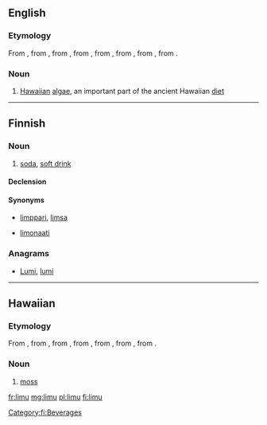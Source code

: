 ==English==

===Etymology===
From {{etyl|haw|en}} {{term|limu|lang=haw}}, from {{etyl|poz-pep-pro|en}} {{term/t|poz-pep-pro|*rimu}}, from {{etyl|poz-pnp-pro|en}} {{term/t|poz-pnp-pro|*rimu}}, from {{etyl|poz-pol-pro|en}} {{term/t|poz-pol-pro|*rimu}}, from {{etyl|poz-oce-pro|en}} {{term/t|poz-oce-pro|*limut}}, from {{etyl|pqe-pro|en}} {{term/t|pqe-pro|*limut}}, from {{etyl|poz-cet-pro|en}} {{term/t|poz-cet-pro|*limut}}, from {{etyl|poz-pro|en}} {{term/t|poz-pro|*limut}}.

===Noun===
{{en-noun|~}}
{{wikipedia}}
# [[Hawaiian]] [[algae]], an important part of the ancient Hawaiian [[diet]]

----

==Finnish==

===Noun===
{{fi-noun}}

# {{context|colloquial|lang=fi}} [[soda]], [[soft drink]]

====Declension====
{{fi-decl-valo|lim|||u}}

====Synonyms====
* {{qualifier|colloquial}} [[limppari]], [[limsa]]
* [[limonaati]]

===Anagrams===
* [[Lumi#Finnish|Lumi]], [[lumi#Finnish|lumi]]

[[Category:fi:Beverages]]

----

==Hawaiian==

===Etymology===
From {{etyl|poz-pep-pro|haw}} {{term/t|poz-pep-pro|*rimu}}, from {{etyl|poz-pnp-pro|haw}} {{term/t|poz-pnp-pro|*rimu}}, from {{etyl|poz-pol-pro|haw}} {{term/t|poz-pol-pro|*rimu}}, from {{etyl|poz-oce-pro|haw}} {{term/t|poz-oce-pro|*limut}}, from {{etyl|pqe-pro|haw}} {{term/t|pqe-pro|*limut}}, from {{etyl|poz-cet-pro|haw}} {{term/t|poz-cet-pro|*limut}}, from {{etyl|poz-pro|haw}} {{term/t|poz-pro|*limut}}.

===Noun===
{{head|haw|noun}}

# [[moss]] {{gloss|plants of the division Bryophyta}}

[[fr:limu]]
[[mg:limu]]
[[pl:limu]]
[[fi:limu]]
